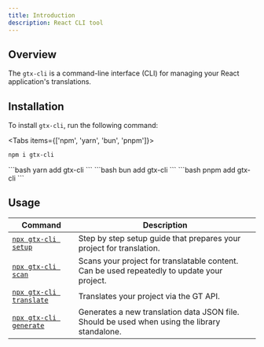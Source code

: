```yaml
---
title: Introduction
description: React CLI tool
---
```


## Overview

The `gtx-cli` is a command-line interface (CLI) for managing your React application's translations.


## Installation

To install `gtx-cli`, run the following command:

<Tabs items={['npm', 'yarn', 'bun', 'pnpm']}>
  <Tab value="npm">
  ```bash 
  npm i gtx-cli
  ``` 
  </Tab>
  <Tab value="yarn">
  ```bash 
  yarn add gtx-cli
  ```
  </Tab>

  <Tab value="bun">
  ```bash 
  bun add gtx-cli
  ```
  </Tab>
  <Tab value="pnpm">
  ```bash 
  pnpm add gtx-cli
  ```
  </Tab>
</Tabs>

## Usage

| Command | Description |
| --- | --- |
| [`npx gtx-cli setup`](/docs/react-cli/setup) | Step by step setup guide that prepares your project for translation. |
| [`npx gtx-cli scan`](/docs/react-cli/scan) | Scans your project for translatable content. Can be used repeatedly to update your project. |
| [`npx gtx-cli translate`](/docs/react-cli/translate) | Translates your project via the GT API. |
| [`npx gtx-cli generate`](/docs/react-cli/generate) | Generates a new translation data JSON file. Should be used when using the library standalone. |